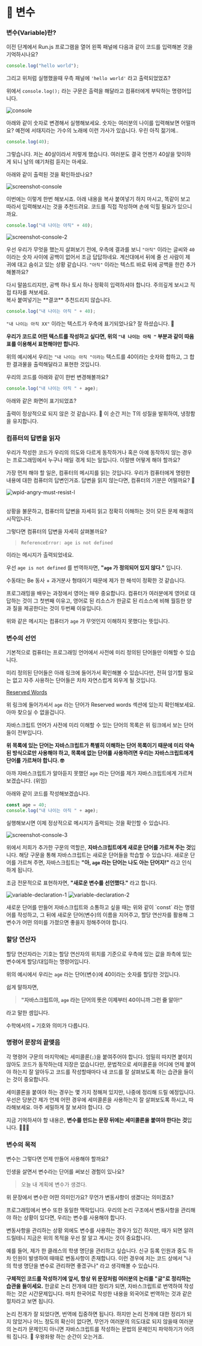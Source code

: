 # 📗 변수

### 변수(Variable)란?

이전 단계에서 Run.js 프로그램을 열어 왼쪽 패널에 다음과 같이 코드를 입력해본 것을 기억하시나요?

```javascript copy
console.log("hello world");
```

그리고 위처럼 실행했을때 우측 패널에 `'hello world'` 라고 출력되었었죠?

위에서 `console.log();` 라는 구문은 출력을 해달라고 컴퓨터에게 부탁하는 명령어입니다.

![console](/images/posts/console.svg)

아래와 같이 숫자로 변경해서 실행해보세요. 숫자는 여러분의 나이를 입력해보면 어떨까요? 예전에 서태지라는 가수의 노래에 이런 가사가 있습니다. 우린 아직 젊기에..

```javascript copy
console.log(40);
```

그렇습니다. 저는 40살이라서 저렇게 했습니다. 여러분도 결국 언젠가 40살을 맞이하게 되니 남의 얘기처럼 듣지는 마세요.

아래와 같이 출력된 것을 확인하셨나요?

![screenshot-console](/images/posts/screenshot-console.png)

이번에는 이렇게 한번 해보시죠. 아래 내용을 복사 붙여넣기 하지 마시고, 똑같이 보고 따라서 입력해보시는 것을 추천드려요. 코드를 직접 작성하며 손에 익힐 필요가 있으니까요.

```javascript copy
console.log("내 나이는 아직" + 40);
```

![screenshot-console-2](/images/posts/screenshot-console-2.png)

우선 우리가 무엇을 했는지 살펴보기 전에, 우측에 결과를 보니 `"아직"` 이라는 글씨와 `40` 이라는 숫자 사이에 공백이 없어서 조금 답답하네요. 계산대에서 뒤에 줄 선 사람이 제 귀에 대고 숨쉬고 있는 상황 같습니다. `"아직"` 이라는 텍스트 바로 뒤에 공백을 한칸 추가해볼까요?

<Callout>
  다시 말씀드리지만, 공백 하나 토시 하나 정확히 입력하셔야 합니다. 주의깊게
  보시고 직접 타자를 쳐보세요. <br />
  복사 붙여넣기는 **결코** 추천드리지 않습니다.
</Callout>

```javascript copy
console.log("내 나이는 아직 " + 40);
```

`"내 나이는 아직 XX"` 이라는 텍스트가 우측에 표기되었나요? 잘 하셨습니다. 💫

**우리가 코드로 어떤 텍스트를 작성하고 싶다면, 위의 `"내 나이는 아직 "` 부분과 같이 따옴표를 이용해서 표현해야만 합니다.**

위의 예시에서 우리는 `"내 나이는 아직 "이라는` 텍스트를 40이라는 숫자와 합하고, 그 합한 결과물을 출력해달라고 표현한 것입니다.

우리의 코드를 아래와 같이 한번 변경해볼까요?

```javascript copy
console.log("내 나이는 아직 " + age);
```

아래와 같은 화면이 표기되었죠?

출력이 정상적으로 되지 않은 것 같습니다. 🤯 이 순간 저는 T의 성질을 발휘하여, 냉정함을 유지합니다.

### 컴퓨터의 답변을 읽자

우리가 작성한 코드가 우리의 의도와 다르게 동작하거나 혹은 아예 동작하지 않는 경우는 프로그래밍에서 누구나 매일 겪게 되는 일입니다. 이럴땐 어떻게 해야 할까요?

가장 먼저 해야 할 일은, 컴퓨터의 메시지를 읽는 것입니다. 우리가 컴퓨터에게 명령한 내용에 대한 컴퓨터의 답변인거죠. 답변을 읽지 않는다면, 컴퓨터의 기분은 어떨까요? 🧐

![wpid-angry-must-resist-l](/images/posts/wpid-angry-must-resist-l.webp)

<br />

<Callout>
  상황을 불문하고, 컴퓨터의 답변을 자세히 읽고 정확히 이해하는 것이 모든 문제
  해결의 시작입니다.
</Callout>

그렇다면 컴퓨터의 답변을 자세히 살펴볼까요?

> `ReferenceError: age is not defined`

이라는 메시지가 출력되었네요.

우선 `age is not defined` 를 번역하자면, **"`age` 가 정의되어 있지 않다."** 입니다.

수동태는 Be 동사 + 과거분사 형태이기 때문에 제가 한 해석이 정확한 것 같습니다.

<Callout>
  프로그래밍을 배우는 과정에서 영어는 매우 중요합니다. 컴퓨터가 여러분에게
  영어로 대답하는 것이 그 첫번째 이유고, 영어로 된 리소스가 한글로 된 리소스에
  비해 월등한 양과 질을 제공한다는 것이 두번째 이유입니다.
</Callout>

위와 같은 메시지는 컴퓨터가 `age` 가 무엇인지 이해하지 못했다는 뜻입니다.

### 변수의 선언

기본적으로 컴퓨터는 프로그래밍 언어에서 사전에 미리 정의된 단어들만 이해할 수 있습니다.

미리 정의된 단어들은 아래 링크에 들어가서 확인해볼 수 있습니다만, 전혀 암기할 필요는 없고 자주 사용하는 단어들은 차차 자연스럽게 외우게 될 것입니다.

[Reserved Words](https://developer.mozilla.org/en-US/docs/Web/JavaScript/Reference/Lexical_grammar#reserved_words "reserved-words")

위 링크에 들어가셔서 `age` 라는 단어가 Reserved words 섹션에 있는지 확인해보세요. 아마 찾으실 수 없을겁니다.

자바스크립트 언어가 사전에 미리 이해할 수 있는 단어의 목록은 위 링크에서 보는 단어들이 전부입니다.

**위 목록에 있는 단어는 자바스크립트가 특별히 이해하는 단어 목록이기 때문에 미리 약속된 방식으로만 사용해야 하고, 목록에 없는 단어를 사용하려면 우리는 자바스크립트에게 단어를 가르쳐야 합니다. 🤓**

아까 자바스크립트가 알아듣지 못했던 `age` 라는 단어를 제가 자바스크립트에게 가르쳐 보겠습니다. (위엄)

아래와 같이 코드를 작성해보겠습니다.

```javascript copy
const age = 40;
console.log("내 나이는 아직 " + age);
```

실행해보시면 이제 정상적으로 메시지가 출력되는 것을 확인할 수 있습니다.

![screenshot-console-3](/images/posts/screenshot-console-3.png)

위에서 저희가 추가한 구문의 역할은, **자바스크립트에게 새로운 단어를 가르쳐 주는 것**입니다. 해당 구문을 통해 자바스크립트는 새로운 단어들을 학습할 수 있습니다. 새로운 단어를 가르쳐 주면, 자바스크립트는 **"아, `age` 라는 단어는 나도 아는 단어지!"** 라고 인식하게 됩니다.

조금 전문적으로 표현하자면, **"새로운 변수를 선언했다."** 라고 합니다.

![variable-declaration-1](/images/posts/variable-declaration-1.svg)
![variable-declaration-2](/images/posts/variable-declaration-2.svg)

<Callout>
  새로운 단어를 만들어 자바스크립트와 소통하고 싶을 때는 위와 같이 `const` 라는
  명령어를 작성하고, 그 뒤에 새로운 단어(변수)의 이름을 지어주고, 할당 연산자를
  활용해 그 변수가 어떤 의미를 가졌으면 좋을지 정해주어야 합니다.
</Callout>

### 할당 연산자

할당 연산자라는 기호는 할당 연산자의 위치를 기준으로 우측에 있는 값을 좌측에 있는 변수에게 할당/대입하는 명령어입니다.

위의 예시에서 우리는 `age` 라는 단어(변수)에 40이라는 숫자를 할당한 것입니다.

쉽게 말하자면,

> **"자바스크립트야, `age` 라는 단어의 뜻은 이제부터 40이니까 그런 줄 알아!"**

라고 말한 셈입니다.

<Callout>수학에서의 `=` 기호와 의미가 다릅니다.</Callout>

### 명령어 문장의 끝맺음

각 명령어 구문의 마지막에는 세미콜론(`;`)을 붙여주어야 합니다. 엄밀히 따지면 붙이지 않아도 코드가 동작하는데 지장은 없습니다만, 문법적으로 세미콜론을 어디에 언제 붙여야 하는지 잘 알아두고 코드를 작성할때마다 내 코드를 잘 살펴보도록 하는 습관을 들이는 것이 중요합니다.

세미콜론을 붙여야 하는 경우는 몇 가지 정해져 있지만, 나중에 정리해 드릴 예정입니다. 우선은 당분간 제가 언제 어떤 경우에 세미콜론을 사용하는지 잘 살펴보도록 하시고, 따라해보세요. 아주 세밀하게 잘 보셔야 합니다. 😌

지금 기억하셔야 할 내용은, **변수를 만드는 문장 뒤에는 세미콜론을 붙여야 한다는 것**입니다. 💁🏻‍♂️

### 변수의 목적

변수는 그렇다면 언제 만들어 사용해야 할까요?

인생을 살면서 변수라는 단어를 써보신 경험이 있나요?

> 오늘 내 계획에 변수가 생겼다.

위 문장에서 변수란 어떤 의미인가요? 무언가 변동사항이 생겼다는 의미겠죠?

프로그래밍에서 변수 또한 동일한 맥락입니다. 우리의 논리 구조에서 변동사항을 관리해야 하는 상황이 있다면, 우리는 변수를 사용해야 합니다.

<Callout>
  변동사항을 관리하는 상황 외에도 변수를 사용하는 경우가 있긴 하지만, 때가 되면
  알려드릴테니 지금은 위의 목적을 우선 잘 알고 계시는 것이 중요합니다.
</Callout>

예를 들어, 제가 한 클래스의 학생 명단을 관리하고 싶습니다. 신규 등록 인원과 중도 하차 인원이 발생하여 때때로 변동사항이 존재합니다. 이런 경우에 저는 코드 상에서 "나의 학생 명단을 변수로 관리하면 좋겠구나" 라고 생각해볼 수 있습니다.

**구체적인 코드를 작성하기에 앞서, 항상 위 문장처럼 여러분의 논리를 "글"로 정리하는 습관을 들이세요.** 한글로 논리 전개에 대한 정리가 되면, 자바스크립트로 번역하여 작성하는 것은 시간문제입니다. 마치 한국어로 작성한 내용을 외국어로 번역하는 것과 같은 절차라고 보면 됩니다.

논리 전개가 잘 되었다면, 번역에 집중하면 됩니다. 하지만 논리 전개에 대한 정리가 되지 않았거나 어느 정도의 확신이 없다면, 무언가 여러분의 의도대로 되지 않을때 여러분의 논리가 문제인지 아니면 자바스크립트를 작성하는 문법의 문제인지 파악하기가 어려워 집니다. 🧐 우왕좌왕 하는 순간이 오는거죠.
